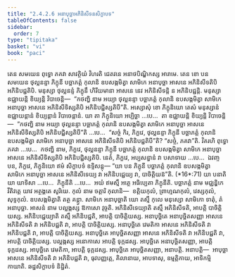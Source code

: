 ```yaml
---
title: "2.4.2.6 អនាបុច្ឆាអភិនិសីទនសិក្ខាបទ"
tableOfContents: false
sidebar:
  order: 7
type: "tipitaka"
basket: "vi"
book: "paci"
---
```



<DynamicBreadcrumb />

<Division number="859" book="paci">

<Paragraph number="2733" book="paci">
តេន សមយេន ពុទ្ធោ ភគវា សាវត្ថិយំ វិហរតិ ជេតវនេ អនាថបិណ្ឌិកស្ស អារាមេ. តេន ខោ បន សមយេន ថុល្លនន្ទា ភិក្ខុនី បច្ឆាភត្តំ កុលានិ ឧបសង្កមិត្វា សាមិកេ អនាបុច្ឆា អាសនេ អភិនិសីទតិបិ អភិនិបជ្ជតិបិ. មនុស្សា ថុល្លនន្ទំ ភិក្ខុនឹ ហិរីយមានា អាសនេ នេវ អភិនិសីទន្តិ ន អភិនិបជ្ជន្តិ. មនុស្សា ឧជ្ឈាយន្តិ ខិយ្យន្តិ វិបាចេន្តិ—  “កថញ្ហិ នាម អយ្យា ថុល្លនន្ទា បច្ឆាភត្តំ កុលានិ ឧបសង្កមិត្វា សាមិកេ អនាបុច្ឆា អាសនេ អភិនិសីទិស្សតិបិ អភិនិបជ្ជិស្សតិបី”តិ.
</Paragraph>

<Paragraph number="2734" book="paci">
អស្សោសុំ ខោ ភិក្ខុនិយោ តេសំ មនុស្សានំ ឧជ្ឈាយន្តានំ ខិយ្យន្តានំ វិបាចេន្តានំ. យា តា ភិក្ខុនិយោ អប្បិច្ឆា …បេ…  តា ឧជ្ឈាយន្តិ ខិយ្យន្តិ វិបាចេន្តិ—  “កថញ្ហិ នាម អយ្យា ថុល្លនន្ទា បច្ឆាភត្តំ កុលានិ ឧបសង្កមិត្វា សាមិកេ អនាបុច្ឆា អាសនេ អភិនិសីទិស្សតិបិ អភិនិបជ្ជិស្សតិបី”តិ …បេ…  “សច្ចំ កិរ, ភិក្ខវេ, ថុល្លនន្ទា ភិក្ខុនី បច្ឆាភត្តំ កុលានិ ឧបសង្កមិត្វា សាមិកេ អនាបុច្ឆា អាសនេ អភិនិសីទតិបិ អភិនិបជ្ជតិបី”តិ? “សច្ចំ, ភគវា”តិ. វិគរហិ ពុទ្ធោ ភគវា …បេ…  កថញ្ហិ នាម, ភិក្ខវេ, ថុល្លនន្ទា ភិក្ខុនី បច្ឆាភត្តំ កុលានិ ឧបសង្កមិត្វា សាមិកេ អនាបុច្ឆា អាសនេ អភិនិសីទិស្សតិបិ អភិនិបជ្ជិស្សតិបិ. នេតំ, ភិក្ខវេ, អប្បសន្នានំ វា បសាទាយ …បេ…  ឯវញ្ច បន, ភិក្ខវេ, ភិក្ខុនិយោ ឥមំ សិក្ខាបទំ ឧទ្ទិសន្តុ—
</Paragraph>

</Division>
<Division number="860" book="paci">

<Paragraph number="2735" book="paci">
<Emphasis>“យា បន ភិក្ខុនី បច្ឆាភត្តំ កុលានិ ឧបសង្កមិត្វា សាមិកេ អនាបុច្ឆា អាសនេ អភិនិសីទេយ្យ វា អភិនិបជ្ជេយ្យ វា, បាចិត្តិយន៑”</Emphasis>តិ. (*16*:<Emphasis>71</Emphasis>)
</Paragraph>

</Division>
<Division number="861" book="paci">

<Paragraph number="2736" book="paci">
<Emphasis>យា បនា</Emphasis>តិ យា យាទិសា …បេ…  <Emphasis>ភិក្ខុនី</Emphasis>តិ …បេ…  អយំ ឥមស្មឹ អត្ថេ អធិប្បេតា ភិក្ខុនីតិ.
</Paragraph>

<Paragraph number="2737" book="paci">
<Emphasis>បច្ឆាភត្តំ</Emphasis> នាម មជ្ឈន្ហិកេ វីតិវត្តេ យាវ អត្ថង្គតេ សូរិយេ.
</Paragraph>

<Paragraph number="2738" book="paci">
<Emphasis>កុលំ</Emphasis> នាម ចត្តារិ កុលានិ—  ខត្តិយកុលំ, ព្រាហ្មណកុលំ, វេស្សកុលំ, សុទ្ទកុលំ. <Emphasis>ឧបសង្កមិត្វា</Emphasis>តិ តត្ថ គន្ត្វា.
</Paragraph>

<Paragraph number="2739" book="paci">
<Emphasis>សាមិកេ អនាបុច្ឆា</Emphasis>តិ យោ តស្មឹ កុលេ មនុស្សោ សាមិកោ ទាតុំ, តំ អនាបុច្ឆា.
</Paragraph>

<Paragraph number="2740" book="paci">
<Emphasis>អាសនំ</Emphasis> នាម បល្លង្កស្ស ឱកាសោ វុច្ចតិ.
</Paragraph>

<Paragraph number="2741" book="paci">
<Emphasis>អភិនិសីទេយ្យា</Emphasis>តិ តស្មឹ អភិនិសីទតិ, អាបត្តិ បាចិត្តិយស្ស.
</Paragraph>

<Paragraph number="2742" book="paci">
<Emphasis>អភិនិបជ្ជេយ្យា</Emphasis>តិ តស្មឹ អភិនិបជ្ជតិ, អាបត្តិ បាចិត្តិយស្ស.
</Paragraph>

</Division>
<Division number="862" book="paci">

<Paragraph number="2743" book="paci">
អនាបុច្ឆិតេ អនាបុច្ឆិតសញ្ញា អាសនេ អភិនិសីទតិ វា អភិនិបជ្ជតិ វា, អាបត្តិ បាចិត្តិយស្ស. អនាបុច្ឆិតេ វេមតិកា អាសនេ អភិនិសីទតិ វា អភិនិបជ្ជតិ វា, អាបត្តិ បាចិត្តិយស្ស. អនាបុច្ឆិតេ អាបុច្ឆិតសញ្ញា អាសនេ អភិនិសីទតិ វា អភិនិបជ្ជតិ វា, អាបត្តិ បាចិត្តិយស្ស.
</Paragraph>

<Paragraph number="2744" book="paci">
បល្លង្កស្ស អនោកាសេ អាបត្តិ ទុក្កដស្ស. អាបុច្ឆិតេ អនាបុច្ឆិតសញ្ញា, អាបត្តិ ទុក្កដស្ស. អាបុច្ឆិតេ វេមតិកា, អាបត្តិ ទុក្កដស្ស. អាបុច្ឆិតេ អាបុច្ឆិតសញ្ញា, អនាបត្តិ.
</Paragraph>

</Division>
<Division number="863" book="paci">

<Paragraph number="2745" book="paci">
អនាបត្តិ—  អាបុច្ឆា អាសនេ អភិនិសីទតិ វា អភិនិបជ្ជតិ វា, ធុវបញ្ញត្តេ, គិលានាយ, អាបទាសុ, ឧម្មត្តិកាយ, អាទិកម្មិកាយាតិ.

</Paragraph>
</Division>

<Paragraph number="2746" type="center" book="paci">
ឆដ្ឋសិក្ខាបទំ និដ្ឋិតំ.
</Paragraph>
